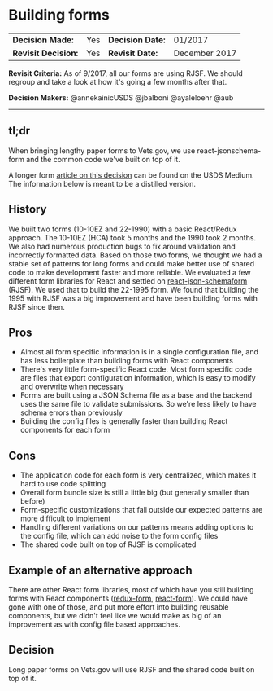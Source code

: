 # Building forms

| | | | |
| --- | --- | --- | --- |
|**Decision Made:**|Yes| **Decision Date:** | 01/2017 |
|**Revisit Decision:**| Yes | **Revisit Date:** | December 2017 |

**Revisit Criteria:** As of 9/2017, all our forms are using RJSF. We should regroup and take a look at how it's going a few months after that.

**Decision Makers:** @annekainicUSDS @jbalboni @ayaleloehr @aub


---

## tl;dr
When bringing lengthy paper forms to Vets.gov, we use react-jsonschema-form and the common code we've built on top of it.

A longer form [article on this decision](https://medium.com/the-u-s-digital-service/building-forms-faster-on-vets-gov-d8619f4e9db) can be found on the USDS Medium. The information below is meant to be a distilled version.

## History

We built two forms (10-10EZ and 22-1990) with a basic React/Redux approach. The 10-10EZ (HCA) took 5 months and the 1990 took 2 months. We also had numerous production bugs to fix around validation and incorrectly formatted data. Based on those two forms, we thought we had a stable set of patterns for long forms and could make better use of shared code to make development faster and more reliable. We evaluated a few different form libraries for React and settled on [react-json-schemaform](https://github.com/mozilla-services/react-jsonschema-form) (RJSF). We used that to build the 22-1995 form. We found that building the 1995 with RJSF was a big improvement and have been building forms with RJSF since then.

## Pros

- Almost all form specific information is in a single configuration file, and has less boilerplate than building forms with React components
- There's very little form-specific React code. Most form specific code are files that export configuration information, which is easy to modify and overwrite when necessary
- Forms are built using a JSON Schema file as a base and the backend uses the same file to validate submissions. So we're less likely to have schema errors than previously
- Building the config files is generally faster than building React components for each form

## Cons

- The application code for each form is very centralized, which makes it hard to use code splitting
- Overall form bundle size is still a little big (but generally smaller than before)
- Form-specific customizations that fall outside our expected patterns are more difficult to implement
- Handling different variations on our patterns means adding options to the config file, which can add noise to the form config files
- The shared code built on top of RJSF is complicated

## Example of an alternative approach

There are other React form libraries, most of which have you still building forms with React components ([redux-form](redux-form.com), [react-form](https://react-form.js.org/#/story/readme-documentation)). We could have gone with one of those, and put more effort into building reusable components, but we didn't feel like we would make as big of an improvement as with config file based approaches.


## Decision
Long paper forms on Vets.gov will use RJSF and the shared code built on top of it.